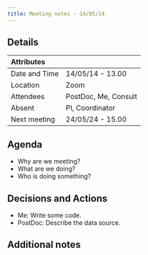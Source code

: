 ```yaml
---
title: Meeting notes - 14/05/14
---
```


## Details

| Attributes | |
| :- | :--- |
| Date and Time | 14/05/14 - 13.00 |
| Location | Zoom |
| Attendees | PostDoc, Me, Consult |
| Absent | PI, Coordinator |
| Next meeting | 24/05/24 - 15.00 |

## Agenda

- Why are we meeting?
- What are we doing?
- Who is doing something?

## Decisions and Actions

- Me: Write some code.
- PostDoc: Describe the data source.

## Additional notes

